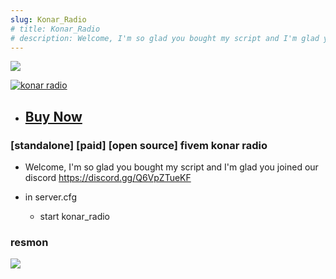 ```yaml
---
slug: Konar_Radio
# title: Konar_Radio
# description: Welcome, I'm so glad you bought my script and I'm glad you joined our discord https://discord.gg/Q6VpZTueKF
---
```

![](https://media.discordapp.net/attachments/923389102890549278/1153070748756344922/radio.png?width=972&height=547)


[![konar radio](https://markdown-videos-api.jorgenkh.no/url?url=https%3A%2F%2Fwww.youtube.com%2Fwatch%3Fv%3D3zwTXTdi8cA)](https://www.youtube.com/watch?v=3zwTXTdi8cA)

* ## <a href="https://egyptstudio.tebex.io/package/5686661" target="_blank">Buy Now</a>
### [standalone] [paid] [open source] fivem konar radio
* Welcome, I'm so glad you bought my script and I'm glad you joined our discord https://discord.gg/Q6VpZTueKF

* in server.cfg 
    * start konar_radio


### resmon
![](https://media.discordapp.net/attachments/1027916921091412019/1106140579416514610/image.png)

